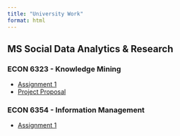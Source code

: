 ```yaml
---
title: "University Work"
format: html
---
```


## MS Social Data Analytics & Research

### ECON 6323 - Knowledge Mining

-   [Assignment 1](KM_assignment1.qmd)
-   [Project Proposal](KM_projectproposal.qmd)

### ECON 6354 - Information Management

-   [Assignment 1](IM_assignment1.qmd)
